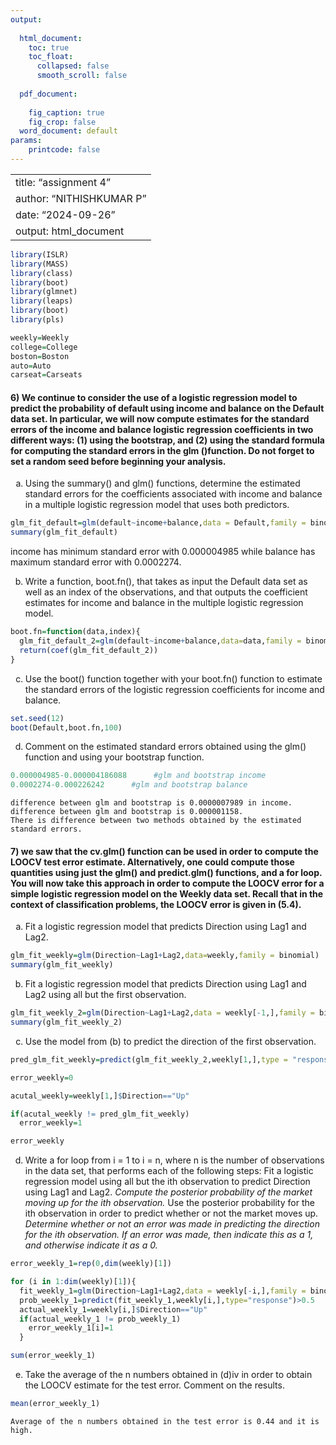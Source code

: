 ---
output:
  
  html_document:
    toc: true
    toc_float:
      collapsed: false
      smooth_scroll: false
        
  pdf_document:
    
    fig_caption: true
    fig_crop: false
  word_document: default
params:
    printcode: false
---
---
title: "assignment 4"
author: "NITHISHKUMAR P"
date: "2024-09-26"
output: html_document
---


```{r}
library(ISLR)
library(MASS)
library(class)
library(boot)
library(glmnet)
library(leaps)
library(boot)
library(pls)
```


```{r}
weekly=Weekly
college=College
boston=Boston
auto=Auto
carseat=Carseats
```

#### 6) We continue to consider the use of a logistic regression model to predict the probability of default using income and balance on the Default data set. In particular, we will now compute estimates for the standard errors of the income and balance logistic regression coefficients in two different ways: (1) using the bootstrap, and (2) using the standard formula for computing the standard errors in the glm ()function. Do not forget to set a random seed before beginning your analysis.

a) Using the summary() and glm() functions, determine the estimated standard errors for the coefficients associated with income and balance in a multiple logistic regression model that uses both predictors.

```{r}
glm_fit_default=glm(default~income+balance,data = Default,family = binomial)
summary(glm_fit_default)
```

 income has minimum standard error with 0.000004985 while balance has maximum standard error with 0.0002274.
 
 
b) Write a function, boot.fn(), that takes as input the Default data set as well as an index of the observations, and that outputs the coefficient estimates for income and balance in the multiple logistic regression model.


```{r}
boot.fn=function(data,index){
  glm_fit_default_2=glm(default~income+balance,data=data,family = binomial,subset = index)
  return(coef(glm_fit_default_2))
}
```

c) Use the boot() function together with your boot.fn() function to estimate the standard errors of the logistic regression coefficients for income and balance.

```{r}
set.seed(12)
boot(Default,boot.fn,100)
```

d) Comment on the estimated standard errors obtained using the glm() function and using your bootstrap function.

```{r}
0.000004985-0.000004186088      #glm and bootstrap income
0.0002274-0.000226242      #glm and bootstrap balance
```

    difference between glm and bootstrap is 0.0000007989 in income.
    difference between glm and bootstrap is 0.000001158.
    There is difference between two methods obtained by the estimated standard errors.
    
#### 7) we saw that the cv.glm() function can be used in order to compute the LOOCV test error estimate. Alternatively, one could compute those quantities using just the glm() and predict.glm() functions, and a for loop. You will now take this approach in order to compute the LOOCV error for a simple logistic regression model on the Weekly data set. Recall that in the context of classification problems, the LOOCV error is given in (5.4).

a) Fit a logistic regression model that predicts Direction using Lag1 and Lag2.

```{r}
glm_fit_weekly=glm(Direction~Lag1+Lag2,data=weekly,family = binomial)
summary(glm_fit_weekly)
```
b) Fit a logistic regression model that predicts Direction using Lag1 and Lag2 using all but the first observation.

```{r}
glm_fit_weekly_2=glm(Direction~Lag1+Lag2,data = weekly[-1,],family = binomial)
summary(glm_fit_weekly_2)
```

c) Use the model from (b) to predict the direction of the first observation.

```{r}
pred_glm_fit_weekly=predict(glm_fit_weekly_2,weekly[1,],type = "response")>0.5
```

```{r}
error_weekly=0
```

```{r}
acutal_weekly=weekly[1,]$Direction=="Up"
```

```{r}
if(acutal_weekly != pred_glm_fit_weekly)
  error_weekly=1

error_weekly
```

d) Write a for loop from i = 1 to i = n, where n is the number of observations in the data set, that performs each of the following steps:
   Fit a logistic regression model using all but the ith observation to predict Direction using Lag1 and Lag2. *
   Compute the posterior probability of the market moving up for the ith observation. *
   Use the posterior probability for the ith observation in order to predict whether or not the market moves up. *
   Determine whether or not an error was made in predicting the direction for the ith observation. If an error was made, then indicate this as a 1, and otherwise indicate it as a 0. *
   
```{r}
error_weekly_1=rep(0,dim(weekly)[1])


```

```{r}
for (i in 1:dim(weekly)[1]){
  fit_weekly_1=glm(Direction~Lag1+Lag2,data = weekly[-i,],family = binomial)
  prob_weekly_1=predict(fit_weekly_1,weekly[i,],type="response")>0.5
  actual_weekly_1=weekly[i,]$Direction=="Up"
  if(actual_weekly_1 != prob_weekly_1)
    error_weekly_1[i]=1
  }
```

```{r}
sum(error_weekly_1)
```

e) Take the average of the n numbers obtained in (d)iv in order to obtain the LOOCV estimate for the test error. Comment on the results.

```{r}
mean(error_weekly_1)
```
    Average of the n numbers obtained in the test error is 0.44 and it is high.
    
    